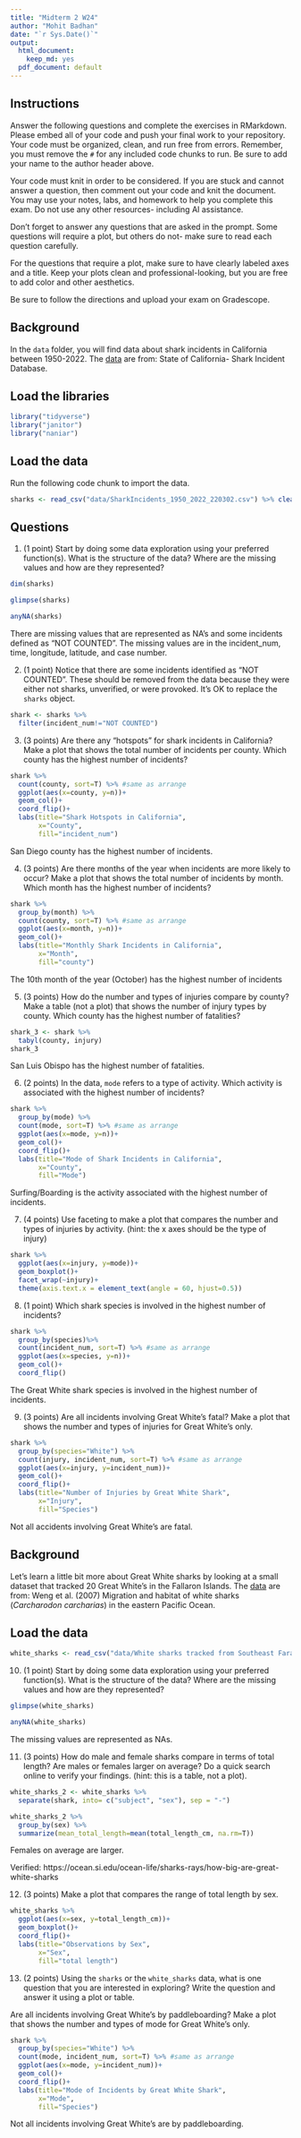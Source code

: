```yaml
---
title: "Midterm 2 W24"
author: "Mohit Badhan"
date: "`r Sys.Date()`"
output:
  html_document: 
    keep_md: yes
  pdf_document: default
---
```


## Instructions
Answer the following questions and complete the exercises in RMarkdown. Please embed all of your code and push your final work to your repository. Your code must be organized, clean, and run free from errors. Remember, you must remove the `#` for any included code chunks to run. Be sure to add your name to the author header above. 

Your code must knit in order to be considered. If you are stuck and cannot answer a question, then comment out your code and knit the document. You may use your notes, labs, and homework to help you complete this exam. Do not use any other resources- including AI assistance.  

Don't forget to answer any questions that are asked in the prompt. Some questions will require a plot, but others do not- make sure to read each question carefully.  

For the questions that require a plot, make sure to have clearly labeled axes and a title. Keep your plots clean and professional-looking, but you are free to add color and other aesthetics.  

Be sure to follow the directions and upload your exam on Gradescope.    

## Background
In the `data` folder, you will find data about shark incidents in California between 1950-2022. The [data](https://catalog.data.gov/dataset/shark-incident-database-california-56167) are from: State of California- Shark Incident Database.   

## Load the libraries
```r
library("tidyverse")
library("janitor")
library("naniar")
```

## Load the data
Run the following code chunk to import the data.
```r
sharks <- read_csv("data/SharkIncidents_1950_2022_220302.csv") %>% clean_names()
```

## Questions
1. (1 point) Start by doing some data exploration using your preferred function(s). What is the structure of the data? Where are the missing values and how are they represented?  

```r
dim(sharks)
```

```r
glimpse(sharks)
```

```r
anyNA(sharks)
```

There are missing values that are represented as NA's and some incidents defined as "NOT COUNTED". The missing values are in the incident_num, time, longitude, latitude, and case number.


2. (1 point) Notice that there are some incidents identified as "NOT COUNTED". These should be removed from the data because they were either not sharks, unverified, or were provoked. It's OK to replace the `sharks` object.

```r
shark <- sharks %>%
  filter(incident_num!="NOT COUNTED")
```



3. (3 points) Are there any "hotspots" for shark incidents in California? Make a plot that shows the total number of incidents per county. Which county has the highest number of incidents?

```r
shark %>%
  count(county, sort=T) %>% #same as arrange
  ggplot(aes(x=county, y=n))+
  geom_col()+
  coord_flip()+
  labs(title="Shark Hotspots in California",
       x="County",
       fill="incident_num")
```

San Diego county has the highest number of incidents.

4. (3 points) Are there months of the year when incidents are more likely to occur? Make a plot that shows the total number of incidents by month. Which month has the highest number of incidents?  


```r
shark %>%
  group_by(month) %>%
  count(county, sort=T) %>% #same as arrange
  ggplot(aes(x=month, y=n))+
  geom_col()+
  labs(title="Monthly Shark Incidents in California",
       x="Month",
       fill="county")
```
The 10th month of the year (October) has the highest number of incidents


5. (3 points) How do the number and types of injuries compare by county? Make a table (not a plot) that shows the number of injury types by county. Which county has the highest number of fatalities?  

```r
shark_3 <- shark %>% 
  tabyl(county, injury)
shark_3
```

San Luis Obispo has the highest number of fatalities.

6. (2 points) In the data, `mode` refers to a type of activity. Which activity is associated with the highest number of incidents?

```r
shark %>%
  group_by(mode) %>%
  count(mode, sort=T) %>% #same as arrange
  ggplot(aes(x=mode, y=n))+
  geom_col()+
  coord_flip()+
  labs(title="Mode of Shark Incidents in California",
       x="County",
       fill="Mode")
```


Surfing/Boarding is the activity associated with the highest number of incidents.

7. (4 points) Use faceting to make a plot that compares the number and types of injuries by activity. (hint: the x axes should be the type of injury) 


```r
shark %>% 
  ggplot(aes(x=injury, y=mode))+
  geom_boxplot()+
  facet_wrap(~injury)+
  theme(axis.text.x = element_text(angle = 60, hjust=0.5))
```


8. (1 point) Which shark species is involved in the highest number of incidents?  

```r
shark %>%
  group_by(species)%>%
  count(incident_num, sort=T) %>% #same as arrange
  ggplot(aes(x=species, y=n))+
  geom_col()+
  coord_flip()
```

The Great White shark species is involved in the highest number of incidents.

9. (3 points) Are all incidents involving Great White's fatal? Make a plot that shows the number and types of injuries for Great White's only.  


```r
shark %>%
  group_by(species="White") %>%
  count(injury, incident_num, sort=T) %>% #same as arrange
  ggplot(aes(x=injury, y=incident_num))+
  geom_col()+
  coord_flip()+
  labs(title="Number of Injuries by Great White Shark",
       x="Injury",
       fill="Species")
```

Not all accidents involving Great White's are fatal.


## Background
Let's learn a little bit more about Great White sharks by looking at a small dataset that tracked 20 Great White's in the Fallaron Islands. The [data](https://link.springer.com/article/10.1007/s00227-007-0739-4) are from: Weng et al. (2007) Migration and habitat of white sharks (_Carcharodon carcharias_) in the eastern Pacific Ocean.

## Load the data
```r
white_sharks <- read_csv("data/White sharks tracked from Southeast Farallon Island, CA, USA, 1999 2004.csv", na = c("?", "n/a")) %>% clean_names()
```

10. (1 point) Start by doing some data exploration using your preferred function(s). What is the structure of the data? Where are the missing values and how are they represented?

```r
glimpse(white_sharks)
```
```r
anyNA(white_sharks)
```

The missing values are represented as NAs.


11. (3 points) How do male and female sharks compare in terms of total length? Are males or females larger on average? Do a quick search online to verify your findings. (hint: this is a table, not a plot).  

```r
white_sharks_2 <- white_sharks %>% 
  separate(shark, into= c("subject", "sex"), sep = "-")
```


```r
white_sharks_2 %>% 
  group_by(sex) %>% 
  summarize(mean_total_length=mean(total_length_cm, na.rm=T))
```

Females on average are larger. 

Verified: 
https://ocean.si.edu/ocean-life/sharks-rays/how-big-are-great-white-sharks


12. (3 points) Make a plot that compares the range of total length by sex.

```r
white_sharks %>% 
  ggplot(aes(x=sex, y=total_length_cm))+
  geom_boxplot()+
  coord_flip()+
  labs(title="Observations by Sex",
       x="Sex",
       fill="total length")
```




13. (2 points) Using the `sharks` or the `white_sharks` data, what is one question that you are interested in exploring? Write the question and answer it using a plot or table.  

Are all incidents involving Great White's by paddleboarding? Make a plot that shows the number and types of mode for Great White's only. 

```r
shark %>%
  group_by(species="White") %>%
  count(mode, incident_num, sort=T) %>% #same as arrange
  ggplot(aes(x=mode, y=incident_num))+
  geom_col()+
  coord_flip()+
  labs(title="Mode of Incidents by Great White Shark",
       x="Mode",
       fill="Species")
```

Not all incidents involving Great White's are by paddleboarding.


